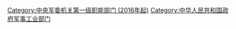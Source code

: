 {{Catmore}}

[[Category:中央军委机关第一级职能部门_(2016年起)|Category:中央军委机关第一级职能部门 (2016年起)]]
[[Category:中华人民共和国政府军事工业部门|Category:中华人民共和国政府军事工业部门]]